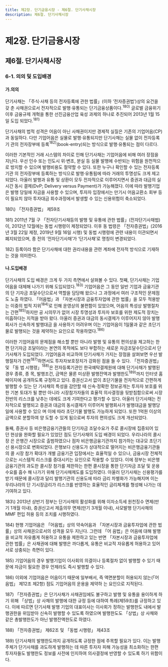 ```yaml
---
title: 제2장. 단기금융시장 - 제6절. 단기사채시장
description: 제6절. 단기사채시장
---
```


# 제2장. 단기금융시장

## 제6절. 단기사채시장

### 6-1. 의의 및 도입배경

#### 가.의의

단기사채는 「주식·사채 등의 전자등록에 관한 법률」(이하 ‘전자증권법’)상의 요건을 갖
춘 사채권으로서 전자적으로 발행·유통되는 단기금융상품이다.$^{180)}$ 글로벌 금융위기 이후
금융규제 개혁을 통한 선진금융산업 육성 과제의 하나로 추진되어 2013년 1월 15일 도입
되었다.$^{181)}$

단기사채의 법적 성격은 어음이 아닌 사채권이지만 경제적 실질은 기존의 기업어음(CP)
과 동일하다. 다만 기업어음은 실물로 발행·유통되지만 단기사채는 실물 없이 전자등록기
관의 전자장부에 등록$^{182)}$(book-entry)되는 방식으로 발행·유통되는 점이 다르다.

이러한 기본적인 거래 시스템의 차이로 인해 단기사채는 기업어음에 비해 여러 장점을
지닌다. 우선 인수 또는 인도시 위·변조, 분실 등 실물 발행에 수반되는 위험을 원천적으로
방지할 수 있으며 발행비용도 절약할 수 있다. 또한 누구나 확인할 수 있는 전자등록기관
의 전자장부에 등록하는 방식으로 발행·유통됨에 따라 거래의 투명성도 크게 제고되었다.
아울러 발행과 유통 및 상환이 모두 전자적으로 이루어지면서 증권과 대금의 실시간 동시
결제(DvP; Delivery versus Payment)가 가능해졌다. 이에 따라 발행기업은 발행 당일에
자금을 사용할 수 있으며, 투자자 입장에서는 만기시 어음교환소 회부 등이 필요치 않아
투자대금 회수과정에서 발생할 수 있는 신용위험이 축소되었다.

<GComment>
180\) 「전자증권법」 제59조

181\) 2011년 7월 구 「전자단기사채등의 발행 및 유통에 관한 법률」(전자단기사채법)이, 2012년 12월에는 동법 시행령이 제정되었다. 이후
동 법령은 「전자증권법」(2016년 3월 22일 제정, 2019년 9월 16일 시행) 및 동법 시행령에 관련 내용이 이관되면서 폐지되었으며, 종
전의 ‘전자단기사채’가 ‘단기사채’로 명칭이 변경되었다.

182\) 등록이라 함은 단기사채에 대한 권리내용을 관련 계좌에 전자적 방식으로 기재하는 것을 의미한다.
</GComment>

#### 나.도입배경

단기사채의 도입 배경은 크게 두 가지 측면에서 살펴볼 수 있다. 첫째, 단기사채는 기업
어음을 대체해 나가기 위해 도입되었다.$^{183)}$ 기업어음은 그 동안 일반 기업과 금융기관의 단
기자금 조달수단으로서 역할을 담당해 왔으나 그 과정에서 여러 구조적인 문제점도 노출
하였다. 「어음법」과 「자본시장과 금융투자업에 관한 법률」을 모두 적용받는 이중의 법적
지위$^{184)}$로 인해 운영상의 불편함이 있었으며, 어음의 특성상 발행절차는 간편$^{185)}$하지만 공
시의무가 없어 시장 투명성과 투자자 보호를 위한 제도적 장치는 미흡하다는 지적을 받아
왔다. 아울러 증권과 대금의 동시결제가 이루어지지 않아 발행회사가 신속하게 발행대금
을 사용하기 어려우며 이는 기업어음이 1일물과 같은 초단기물로 발행되는 것을 제약하는
요인으로 작용하였다.$^{186)}$

이러한 기업어음의 문제점을 해소할 뿐만 아니라 발행 및 유통의 편의성을 제고하는 한
편 단기자금 조달이라는 본연의 목적에도 보다 부합하는 새로운 자금조달수단으로서 단
기사채가 도입되었다. 기업어음과 비교하여 단기사채가 가지는 장점을 살펴보면 우선 발
행절차가 간편$^{187)}$하면서도 투자자보호장치가 강화된 점을 들 수 있다. 「전자증권법」 및 「동
법 시행령」$^{188)}$은 전자등록기관인 한국예탁결제원에 대해 단기사채가 발행된 경우 종류, 종
목, 발행조건, 금액은 물론 미상환 발행잔액과 발행한도$^{189)}$까지 인터넷 홈페이지에 공개하도록 규정하고 있다. 증권신고서 없이 초단기물을 전자적으로 간편하게 발행할 수 있는 단
기사채의 특성을 감안할 때 신속·정확한 정보공개는 투자자 보호를 위한 기본 토대가 될
뿐만 아니라 시장참가자들의 효율적 의사결정을 뒷받침함으로써 시장 전반의 리스크를
낮추는 데에도 크게 기여한다고 평가할 수 있다. 아울러 단기사채는 전자적으로 발행되고
증권과 대금의 동시결제가 이루어져 발행회사가 발행대금을 발행당일에 사용할 수 있으
며 이에 따라 초단기물 발행도 가능하게 되었다. 또한 1억원 이상의 금액으로 분할하여 양
도할 수 있게 됨으로써 투자의 편의성도 크게 개선되었다.

<GCenterImg src ="/fm/t2-27.png" caption="표2-27. 기업어음과 단기사채 비교"/>

둘째, 증권사 등 비은행금융기관들의 단기자금 조달수요가 주로 콜시장에 집중되어 있
던 현상을 완화할 필요가 있었던 점도 단기사채의 도입 배경이 되었다. 우리나라의 콜시장
은 은행간 시장으로 출범하였으나 점차 비은행금융기관까지 참가하는 대규모 초단기 신
용시장으로 변화되었다. 은행보다 신용도가 상대적으로 떨어지는 비은행금융기관들의 콜
시장 참가 확대가 개별 금융기관 입장에서는 효율적일 수 있으나, 금융시장 전체적으로는
시스템적 리스크를 증대시키는 요인으로 작용할 수 있었다. 이에 정부는 비은행금융기관의 과도한 콜시장 참가를 제한하는 한편 콜시장을 통한 단기자금 조달 및 운용 수요를 흡수
해 나가기 위해 단기사채제도를 도입하였다. 아울러 단기사채는 신용평가를 받기 때문에
콜시장과 달리 발행기관의 신용도에 따라 금리 차별화가 가능해지며 이는 우리나라의 단
기시장금리가 리스크를 반영하는 효율적인 금리체계를 형성해 나가는 데 기여하고 있다.

<GComment>
183\) 2013년 상반기 정부는 단기사채의 활성화를 위해 이자소득세 원천징수 면제(만기 1개월 이내), 증권신고서 제출의무 면제(만기 3개월
이내), 사모발행 단기사채의 MMF 편입 허용 등의 조치를 시행하였다.

184\) 현행 기업어음은 「어음법」상의 약속어음과 「자본시장과 금융투자업에 관한 법률」상의 사채권으로서의 성격을 모두 지닌다. 그런데 「어
음법」은 어음에 대해 발행을 비교적 자유롭게 허용하고 유통을 제한하고 있는 반면 「자본시장과 금융투자업에 관한 법률」은 사채권에
대해 발행은 까다롭게, 유통은 비교적 자유롭게 허용하고 있어 서로 상충되는 측면이 있다.

185\) 기업어음의 경우 발행기업이 이사회의 의결이나 등록절차 없이 발행할 수 있기 때문에 자금이 필요한 경우 언제라도 즉시 발행할 수
있다.

186\) 이외에 기업어음은 어음이기 때문에 일부배서, 즉 액면분할이 허용되지 않는(「어음법」 제12조 제2항) 점도 기업어음의 운용을 제약하
는 요인으로 지적된다.

187\) 「전자증권법」은 단기사채가 사채권임에도 불구하고 발행 및 유통을 용이하게 하기 위해 「상법」상 사채의 발행에 대한 규정 등에 대하여
특례(제59조)를 규정하고 있다. 이에 따르면 단기사채 발행 기업의 대표이사는 이사회가 정하는 발행한도 내에서 발행권한을 위임받아
신속히 발행할 수 있도록 하였으며 발행한도도 「상법」상 사채와 같은 총발행한도가 아닌 발행잔액한도로 하였다.

188\) 「전자증권법」 제62조 및 「동법 시행령」 제43조

189\) 단기사채의 발행한도까지 공개하도록 규정한 점에 주목할 필요가 있다. 이는 발행주체가 단기사채를 과도하게 발행하는 데 따른 투자자
피해 가능성을 최소화하는 한편 투자자들도 발행한도 정보를 사전에 인지하여 의사결정에 반영할 수 있도록 하기 위함이다.
</GComment>

